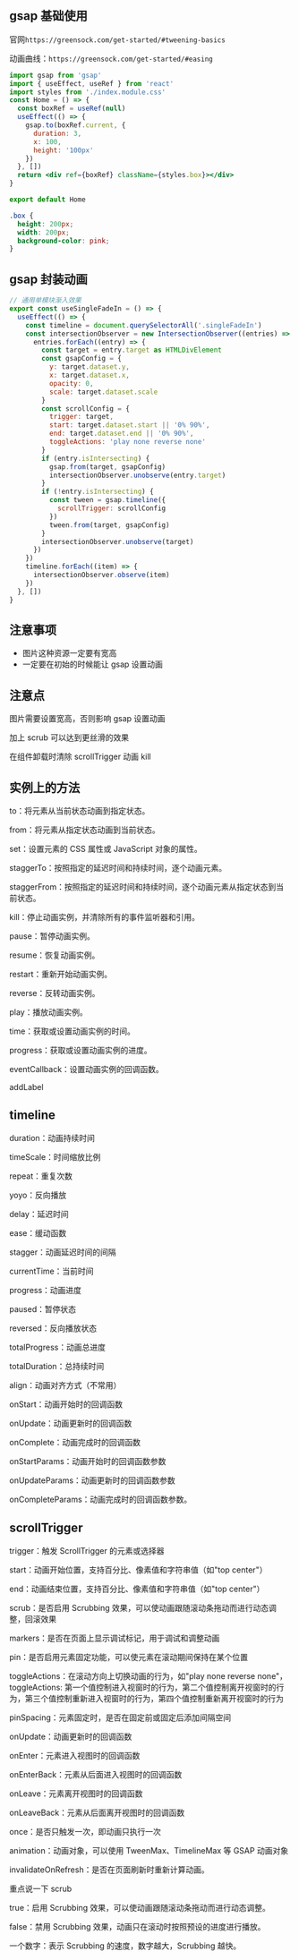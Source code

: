 ## gsap 基础使用

官网`https://greensock.com/get-started/#tweening-basics`

动画曲线：`https://greensock.com/get-started/#easing`

```jsx
import gsap from 'gsap'
import { useEffect, useRef } from 'react'
import styles from './index.module.css'
const Home = () => {
  const boxRef = useRef(null)
  useEffect(() => {
    gsap.to(boxRef.current, {
      duration: 3,
      x: 100,
      height: '100px'
    })
  }, [])
  return <div ref={boxRef} className={styles.box}></div>
}

export default Home
```

```css
.box {
  height: 200px;
  width: 200px;
  background-color: pink;
}
```
## gsap 封装动画

```jsx
// 通用单模块渐入效果
export const useSingleFadeIn = () => {
  useEffect(() => {
    const timeline = document.querySelectorAll('.singleFadeIn')
    const intersectionObserver = new IntersectionObserver((entries) => {
      entries.forEach((entry) => {
        const target = entry.target as HTMLDivElement
        const gsapConfig = {
          y: target.dataset.y,
          x: target.dataset.x,
          opacity: 0,
          scale: target.dataset.scale
        }
        const scrollConfig = {
          trigger: target,
          start: target.dataset.start || '0% 90%',
          end: target.dataset.end || '0% 90%',
          toggleActions: 'play none reverse none'
        }
        if (entry.isIntersecting) {
          gsap.from(target, gsapConfig)
          intersectionObserver.unobserve(entry.target)
        }
        if (!entry.isIntersecting) {
          const tween = gsap.timeline({
            scrollTrigger: scrollConfig
          })
          tween.from(target, gsapConfig)
        }
        intersectionObserver.unobserve(target)
      })
    })
    timeline.forEach((item) => {
      intersectionObserver.observe(item)
    })
  }, [])
}
```

## 注意事项

- 图片这种资源一定要有宽高
- 一定要在初始的时候能让 gsap 设置动画

## 注意点

图片需要设置宽高，否则影响 gsap 设置动画

加上 scrub 可以达到更丝滑的效果

在组件卸载时清除 scrollTrigger 动画 kill

## 实例上的方法

to：将元素从当前状态动画到指定状态。

from：将元素从指定状态动画到当前状态。

set：设置元素的 CSS 属性或 JavaScript 对象的属性。

staggerTo：按照指定的延迟时间和持续时间，逐个动画元素。

staggerFrom：按照指定的延迟时间和持续时间，逐个动画元素从指定状态到当前状态。

kill：停止动画实例，并清除所有的事件监听器和引用。

pause：暂停动画实例。

resume：恢复动画实例。

restart：重新开始动画实例。

reverse：反转动画实例。

play：播放动画实例。

time：获取或设置动画实例的时间。

progress：获取或设置动画实例的进度。

eventCallback：设置动画实例的回调函数。

addLabel

## timeline

duration：动画持续时间

timeScale：时间缩放比例

repeat：重复次数

yoyo：反向播放

delay：延迟时间

ease：缓动函数

stagger：动画延迟时间的间隔

currentTime：当前时间

progress：动画进度

paused：暂停状态

reversed：反向播放状态

totalProgress：动画总进度

totalDuration：总持续时间

align：动画对齐方式（不常用）

onStart：动画开始时的回调函数

onUpdate：动画更新时的回调函数

onComplete：动画完成时的回调函数

onStartParams：动画开始时的回调函数参数

onUpdateParams：动画更新时的回调函数参数

onCompleteParams：动画完成时的回调函数参数。

## scrollTrigger

trigger：触发 ScrollTrigger 的元素或选择器

start：动画开始位置，支持百分比、像素值和字符串值（如"top center"）

end：动画结束位置，支持百分比、像素值和字符串值（如"top center"）

scrub：是否启用 Scrubbing 效果，可以使动画跟随滚动条拖动而进行动态调整，回滚效果

markers：是否在页面上显示调试标记，用于调试和调整动画

pin：是否启用元素固定功能，可以使元素在滚动期间保持在某个位置

toggleActions：在滚动方向上切换动画的行为，如"play none reverse none"，toggleActions: 第一个值控制进入视窗时的行为，第二个值控制离开视窗时的行为，第三个值控制重新进入视窗时的行为，第四个值控制重新离开视窗时的行为

pinSpacing：元素固定时，是否在固定前或固定后添加间隔空间

onUpdate：动画更新时的回调函数

onEnter：元素进入视图时的回调函数

onEnterBack：元素从后面进入视图时的回调函数

onLeave：元素离开视图时的回调函数

onLeaveBack：元素从后面离开视图时的回调函数

once：是否只触发一次，即动画只执行一次

animation：动画对象，可以使用 TweenMax、TimelineMax 等 GSAP 动画对象

invalidateOnRefresh：是否在页面刷新时重新计算动画。

重点说一下 scrub

true：启用 Scrubbing 效果，可以使动画跟随滚动条拖动而进行动态调整。

false：禁用 Scrubbing 效果，动画只在滚动时按照预设的进度进行播放。

一个数字：表示 Scrubbing 的速度，数字越大，Scrubbing 越快。
